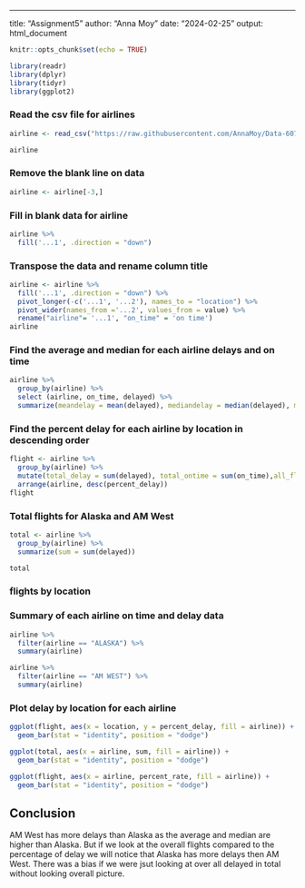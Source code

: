 ---
title: "Assignment5"
author: "Anna Moy"
date: "2024-02-25"
output: html_document


```r
knitr::opts_chunk$set(echo = TRUE)
```

```r
library(readr)
library(dplyr)
library(tidyr)
library(ggplot2)
```

### Read the csv file for airlines
```r
airline <- read_csv("https://raw.githubusercontent.com/AnnaMoy/Data-607/main/airline.csv")

airline
```

### Remove the blank line on data
```r
airline <- airline[-3,]
```
### Fill in blank data for airline
```r
airline %>%
  fill('...1', .direction = "down")
```

### Transpose the data and rename column title
```r
airline <- airline %>%
  fill('...1', .direction = "down") %>%
  pivot_longer(-c('...1', '...2'), names_to = "location") %>%
  pivot_wider(names_from ='...2', values_from = value) %>%
  rename("airline"= '...1', "on_time" = 'on time')
airline
```

### Find the average and median for each airline delays and on time
```r
airline %>%
  group_by(airline) %>%
  select (airline, on_time, delayed) %>%
  summarize(meandelay = mean(delayed), mediandelay = median(delayed), meanontime = mean(on_time), medianontime = median(on_time))
```

### Find the percent delay for each airline by location in descending order
```r
flight <- airline %>%
  group_by(airline) %>%
  mutate(total_delay = sum(delayed), total_ontime = sum(on_time),all_flight = total_delay + total_ontime, percent_rate = delayed/all_flight, percent_delay = (delayed/all_flight)) %>%
  arrange(airline, desc(percent_delay))
flight
```

### Total flights for Alaska and AM West
```r
total <- airline %>%
  group_by(airline) %>%
  summarize(sum = sum(delayed)) 

total
```

### flights by location


### Summary of each airline on time and delay data
```r
airline %>%
  filter(airline == "ALASKA") %>%
  summary(airline)

airline %>%
  filter(airline == "AM WEST") %>%
  summary(airline)
```

### Plot delay by location for each airline
```r
ggplot(flight, aes(x = location, y = percent_delay, fill = airline)) +
  geom_bar(stat = "identity", position = "dodge")
```

```r
ggplot(total, aes(x = airline, sum, fill = airline)) +
  geom_bar(stat = "identity", position = "dodge")
```

```r
ggplot(flight, aes(x = airline, percent_rate, fill = airline)) +
  geom_bar(stat = "identity", position = "dodge")
```

## Conclusion
AM West has more delays than Alaska as the average and median are higher than Alaska. But if we look at the overall flights compared to the percentage of delay we will notice that Alaska has more delays then AM West. There was a bias if we were jsut looking at over all delayed in total without looking overall picture. 